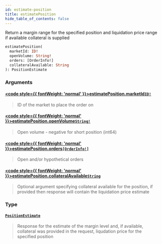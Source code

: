 ```yaml
---
id: estimate-position
title: estimatePosition
hide_table_of_contents: false
---
```








Return a margin range for the specified position and liquidation price range if available collateral is supplied

```graphql
estimatePosition(
  marketId: ID!
  openVolume: String!
  orders: [OrderInfo!]
  collateralAvailable: String
): PositionEstimate
```


### Arguments

#### [<code style={{ fontWeight: 'normal' }}>estimatePosition.<b>marketId</b></code>](#)<Bullet />[`ID!`](/mainnet/api/graphql/scalars/id) <Badge class="secondary" text="non-null"/> <Badge class="secondary" text="scalar"/>
> ID of the market to place the order on
> 

#### [<code style={{ fontWeight: 'normal' }}>estimatePosition.<b>openVolume</b></code>](#)<Bullet />[`String!`](/mainnet/api/graphql/scalars/string) <Badge class="secondary" text="non-null"/> <Badge class="secondary" text="scalar"/>
> Open volume - negative for short position (int64)
> 

#### [<code style={{ fontWeight: 'normal' }}>estimatePosition.<b>orders</b></code>](#)<Bullet />[`[OrderInfo!]`](/mainnet/api/graphql/inputs/order-info) <Badge class="secondary" text="list"/> <Badge class="secondary" text="input"/>
> Open and/or hypothetical orders
> 

#### [<code style={{ fontWeight: 'normal' }}>estimatePosition.<b>collateralAvailable</b></code>](#)<Bullet />[`String`](/mainnet/api/graphql/scalars/string) <Badge class="secondary" text="scalar"/>
> Optional argument specifying collateral available for the position, if provided then response will contain the liquidation price estimate
> 

### Type

#### [`PositionEstimate`](/mainnet/api/graphql/objects/position-estimate) <Badge class="secondary" text="object"/>
> Response for the estimate of the margin level and, if available, collateral was provided in the request, liqudation price for the specified position
> 





